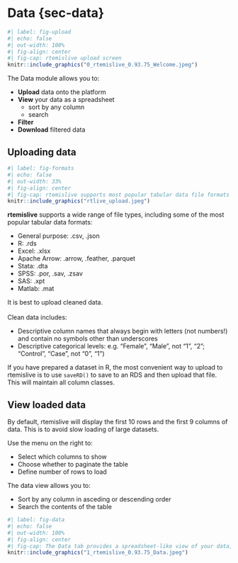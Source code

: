 # Data {sec-data}

```r
#| label: fig-upload
#| echo: false
#| out-width: 100%
#| fig-align: center
#| fig-cap: rtemislive upload screen
knitr::include_graphics("0_rtemislive_0.93.75_Welcome.jpeg")
```

The Data module allows you to:

- **Upload** data onto the platform
- **View** your data as a spreadsheet
    - sort by any column
    - search
- **Filter**
- **Download** filtered data

## Uploading data

```r
#| label: fig-formats
#| echo: false
#| out-width: 33%
#| fig-align: center
#| fig-cap: rtemislive supports most popular tabular data file formats
knitr::include_graphics("rtlive_upload.jpeg")
```

**rtemislive** supports a wide range of file types, including some of the most popular 
tabular data formats:

- General purpose: .csv, .json
- R: .rds
- Excel: .xlsx
- Apache Arrow: .arrow, .feather, .parquet
- Stata: .dta
- SPSS: .por, .sav, .zsav
- SAS: .xpt
- Matlab: .mat

It is best to upload cleaned data.
<br><br>
Clean data includes:

- Descriptive column names that always begin with letters (not numbers!) and contain no 
    symbols other than underscores
- Descriptive categorical levels:
    e.g. "Female", "Male", not "1", "2"; "Control", "Case", not "0", "1")

If you have prepared a dataset in R, the most
convenient way to upload to rtemislive is to use `saveRD()` to save to an RDS and then
upload that file. This will maintain all column classes.

## View loaded data

By default, rtemislive will display the first 10 rows and the first 9 columns of data.
This is to avoid slow loading of large datasets.

Use the menu on the right to: 

- Select which columns to show
- Choose whether to paginate the table
- Define number of rows to load

The data view allows you to:

- Sort by any column in asceding or descending order
- Search the contents of the table

```r
#| label: fig-data
#| echo: false
#| out-width: 100%
#| fig-align: center
#| fig-cap: The Data tab provides a spreadsheet-like view of your data, which can be sorted and searched
knitr::include_graphics("1_rtemislive_0.93.75_Data.jpeg")
```
